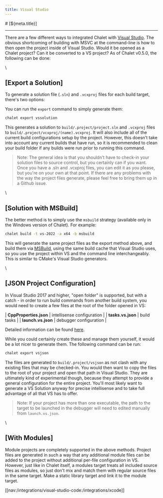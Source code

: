 ```yaml
---
title: Visual Studio
---
```


<PageCategory id="ides" />
# [${meta.title}]

---

There are a few different ways to integrated Chalet with [Visual Studio](https://visualstudio.microsoft.com/). The obvious shortcoming of building with MSVC at the command-line is how to then open the project inside of Visual Studio. Would it be opened as a Chalet project? Can it be converted to a VS project? As of Chalet v0.5.0, the following can be done:

\\

## [Export a Solution]
 
To generate a solution file (`.sln`) and `.vcxproj` files for each build target, there's two options: 

You can run the `export` command to simply generate them: 

```bash
chalet export vssolution
```

This generates a solution to `build/.project/project.sln` and `.vcxproj` files to `build/.project/vcxproj/(name).vcxproj`. It will also include all of the current build configurations setup by the project. However, this doesn't take into account any current builds that have run, so it is recommended to clean your build folder if any builds were run prior to running this command.

> Note: The general idea is that you shouldn't have to check-in your solution files to source control, but you certainly can if you want. Once you have a .sln and .vcxproj files, you can edit it as you please, but you're on your own at that point. If there are any problems with the way the project files generate, please feel free to bring them up in a Github issue.

\\

## [Solution with MSBuild]

The better method is to simply use the `msbuild` strategy (available only in the Windows version of Chalet). For example:

```bash
chalet build -t vs-2022 -a x64 -b msbuild 
```

This will generate the same project files as the export method above, and build them via [MSBuild](https://docs.microsoft.com/en-us/visualstudio/msbuild/msbuild?view=vs-2022), using the same build cache that Visual Studio uses, so you use the project within VS and the command line interchangeably. This is similar to CMake's Visual Studio generators.

\\

## [JSON Project Configuration]

In Visual Studio 2017 and higher, "open folder" is supported, but with a catch - in order to run build commands from another build system, you would need to create a few files at the root of the folder opened in VS:

| **CppProperties.json** | intellisense configuration |
| **tasks.vs.json**      | build tasks |
| **launch.vs.json**     | debugger configuration |

Detailed information can be found [here](https://docs.microsoft.com/en-us/cpp/build/open-folder-projects-cpp?view=msvc-170).

While you could certainly create these and manage them yourself, it would be a lot nicer to generate them. The following command can be run:

```bash
chalet export vsjson
```

The files are generated to `build/.project/vsjson` as not clash with any existing files that may be checked-in. You would then want to copy the files to the root of your project and open that path in Visual Studio. They are ultimately kind of experimental though, because they attempt to provide a general configuration for the entire project. You'll most likely want to generate a VS Solution anyway for precise intellisense and to take full advantage of all that VS has to offer.

> Note: If your project has more than one executable, the path to the target to be launched in the debugger will need to edited manually from `launch.vs.json`.

\\

## [With Modules]

Module projects are completely supported in the above methods. Project files are generated in such a way that any additional module files can be added to the project without additional per-file configuration in VS. However, just like in Chalet itself, a modules target treats all included source files as modules, so just don't mix and match them with regular source files in the same target. Make a static library target and link it to the module target.

[[nav:/integrations/visual-studio-code:/integrations/xcode]]
